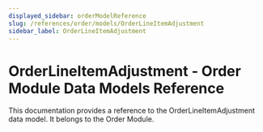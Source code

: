 ```yaml
---
displayed_sidebar: orderModelReference
slug: /references/order/models/OrderLineItemAdjustment
sidebar_label: OrderLineItemAdjustment
---
```



# OrderLineItemAdjustment - Order Module Data Models Reference

This documentation provides a reference to the OrderLineItemAdjustment data model. It belongs to the Order Module.

<SourceCodeLink link="https://github.com/medusajs/medusa/blob/33f788be42975c3bd05db3074b1aa636f84d6fd4/packages/modules/order/src/models/line-item-adjustment.ts#L25" />
